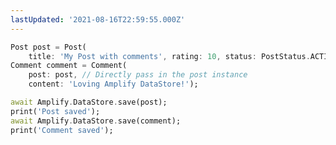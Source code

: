 ```yaml
---
lastUpdated: '2021-08-16T22:59:55.000Z'
---
```

```dart
Post post = Post(
    title: 'My Post with comments', rating: 10, status: PostStatus.ACTIVE);
Comment comment = Comment(
    post: post, // Directly pass in the post instance
    content: 'Loving Amplify DataStore!');

await Amplify.DataStore.save(post);
print('Post saved');
await Amplify.DataStore.save(comment);
print('Comment saved');
```
